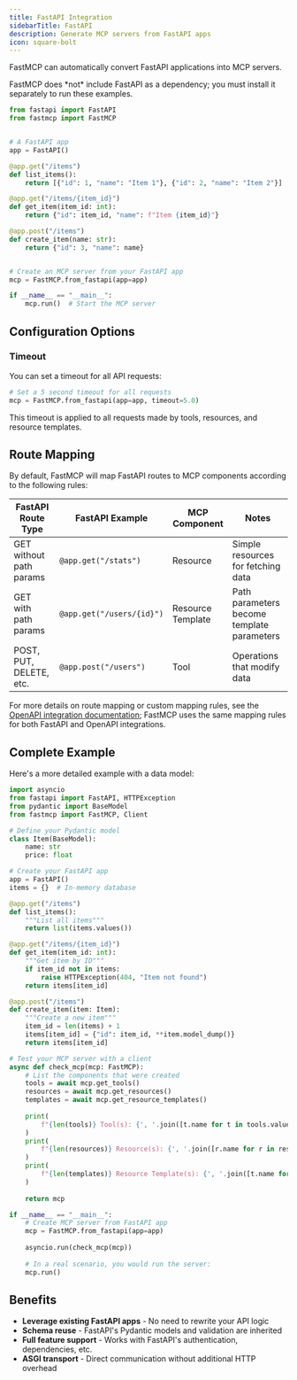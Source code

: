 ```yaml
---
title: FastAPI Integration
sidebarTitle: FastAPI
description: Generate MCP servers from FastAPI apps
icon: square-bolt
---
```


<VersionBadge version="2.0.0" />


FastMCP can automatically convert FastAPI applications into MCP servers.

<Tip>
FastMCP does *not* include FastAPI as a dependency; you must install it separately to run these examples.
</Tip>


```python {2, 22, 25}
from fastapi import FastAPI
from fastmcp import FastMCP


# A FastAPI app
app = FastAPI()

@app.get("/items")
def list_items():
    return [{"id": 1, "name": "Item 1"}, {"id": 2, "name": "Item 2"}]

@app.get("/items/{item_id}")
def get_item(item_id: int):
    return {"id": item_id, "name": f"Item {item_id}"}

@app.post("/items")
def create_item(name: str):
    return {"id": 3, "name": name}


# Create an MCP server from your FastAPI app
mcp = FastMCP.from_fastapi(app=app)

if __name__ == "__main__":
    mcp.run()  # Start the MCP server
```

## Configuration Options

### Timeout

You can set a timeout for all API requests:

```python
# Set a 5 second timeout for all requests
mcp = FastMCP.from_fastapi(app=app, timeout=5.0)
```

This timeout is applied to all requests made by tools, resources, and resource templates.

## Route Mapping

By default, FastMCP will map FastAPI routes to MCP components according to the following rules:

| FastAPI Route Type | FastAPI Example | MCP Component | Notes |
|--------------------|--------------|---------|-------|
| GET without path params | `@app.get("/stats")` | Resource | Simple resources for fetching data |
| GET with path params | `@app.get("/users/{id}")` | Resource Template | Path parameters become template parameters |
| POST, PUT, DELETE, etc. | `@app.post("/users")` | Tool | Operations that modify data |

For more details on route mapping or custom mapping rules, see the [OpenAPI integration documentation](/patterns/openapi#route-mapping); FastMCP uses the same mapping rules for both FastAPI and OpenAPI integrations.

## Complete Example

Here's a more detailed example with a data model:

```python [expandable]
import asyncio
from fastapi import FastAPI, HTTPException
from pydantic import BaseModel
from fastmcp import FastMCP, Client

# Define your Pydantic model
class Item(BaseModel):
    name: str
    price: float

# Create your FastAPI app
app = FastAPI()
items = {}  # In-memory database

@app.get("/items")
def list_items():
    """List all items"""
    return list(items.values())

@app.get("/items/{item_id}")
def get_item(item_id: int):
    """Get item by ID"""
    if item_id not in items:
        raise HTTPException(404, "Item not found")
    return items[item_id]

@app.post("/items")
def create_item(item: Item):
    """Create a new item"""
    item_id = len(items) + 1
    items[item_id] = {"id": item_id, **item.model_dump()}
    return items[item_id]

# Test your MCP server with a client
async def check_mcp(mcp: FastMCP):
    # List the components that were created
    tools = await mcp.get_tools()
    resources = await mcp.get_resources()
    templates = await mcp.get_resource_templates()
    
    print(
        f"{len(tools)} Tool(s): {', '.join([t.name for t in tools.values()])}"
    )
    print(
        f"{len(resources)} Resource(s): {', '.join([r.name for r in resources.values()])}"
    )
    print(
        f"{len(templates)} Resource Template(s): {', '.join([t.name for t in templates.values()])}"
    )
    
    return mcp

if __name__ == "__main__":
    # Create MCP server from FastAPI app
    mcp = FastMCP.from_fastapi(app=app)
    
    asyncio.run(check_mcp(mcp))
    
    # In a real scenario, you would run the server:
    mcp.run()
```

## Benefits

- **Leverage existing FastAPI apps** - No need to rewrite your API logic
- **Schema reuse** - FastAPI's Pydantic models and validation are inherited
- **Full feature support** - Works with FastAPI's authentication, dependencies, etc.
- **ASGI transport** - Direct communication without additional HTTP overhead
